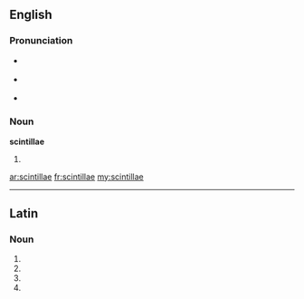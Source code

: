 ==English==

===Pronunciation===
* {{qualifier|[[w:Latin spelling and pronunciation|Latin]], [[ante]] 44–27 [[BC]]}} {{IPA|/skinˈtilːai/}}
* {{qualifier|Latin, [[post]] 44–27 BC}} {{IPA|/skinˈtilːɛː/}}
* {{a|UK}} {{IPA|/sɪnˈtɪlaɪ/}}

===Noun===
'''scintillae''' {{p}}

# {{plural of|[[scintilla#English|scintilla]]}}

[[ar:scintillae]]
[[fr:scintillae]]
[[my:scintillae]]

----
==Latin==

===Noun===
{{la-noun-form|scintillae}}

# {{inflection of|scintilla|scintilla|nom|p|lang=la}}
# {{inflection of|scintilla|scintilla|gen|s|lang=la}}
# {{inflection of|scintilla|scintilla|dat|s|lang=la}}
# {{inflection of|scintilla|scintilla|voc|p|lang=la}}
{{count page|[[Wiktionary:Page count]]}}
{{rfc-auto}}